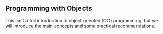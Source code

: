 ## Programming with Objects

This isn't a full introduction to object oriented (OO) programming, but we will introduce the main concepts and some practical recommendations.
 